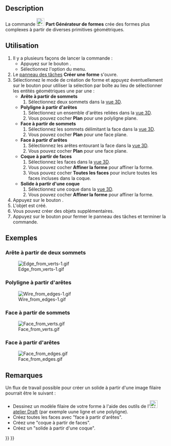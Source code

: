 <languages/>

{{Docnav/fr
|[[Part_RegularPolygon/fr|Polygone régulier]]
|[[Part_Extrude/fr|Extrusion]]
|[[Part_Workbench/fr|Atelier Part]]
|IconL=Part_RegularPolygon.svg
|IconR=Part_Extrude.svg
|IconC=Workbench_Part.svg
}}

{{GuiCommand/fr
|Name=Part Builder
|Name/fr=Part Générateur de forme
|MenuLocation=Part → Générer une forme
|Workbenches=[[Part_Workbench/fr|Part]]
|SeeAlso=[[Part_Primitives/fr|Part Primitives]]
}}

==Description==

La commande [[Image:Part_Builder.svg|24px]] '''Part Générateur de formes''' crée des formes plus complexes à partir de diverses primitives géométriques.

<span id="Usage"></span>
==Utilisation==

# Il y a plusieurs façons de lancer la commande :
#* Appuyez sur le bouton {{Button|[[Image:Part_Builder.svg|16px]] [[Part_Builder/fr|Générer une forme]]}}.
#* Sélectionnez l'option {{MenuCommand|Partie → [[Image:Part_Builder.svg|16px]] Générer une forme}} du menu.
# Le [[Task_panel/fr|panneau des tâches]] '''Créer une forme''' s'ouvre.
# Sélectionnez le mode de création de forme et appuyez éventuellement sur le bouton {{Button|Sélectionner par une boîte...}} pour utiliser la sélection par boîte au lieu de sélectionner les entités géométriques une par une :
#* '''Arête à partir de sommets'''
#*# Sélectionnez deux sommets dans la [[3D_view/fr|vue 3D]].
#* '''Polyligne à partir d'arêtes'''
#*# Sélectionnez un ensemble d'arêtes reliées dans la [[3D_view/fr|vue 3D]].
#*# Vous pouvez cocher '''Plan''' pour une polyligne plane.
#* '''Face à partir de sommets'''
#*# Sélectionnez les sommets délimitant la face dans la [[3D_view/fr|vue 3D]].
#*# Vous pouvez cocher '''Plan''' pour une face plane.
#* '''Face à partir d'arêtes'''
#*# Sélectionnez les arêtes entourant la face dans la [[3D_view/fr|vue 3D]].
#*# Vous pouvez cocher '''Plan''' pour une face plane.
#* '''Coque à partir de faces'''
#*# Sélectionnez les faces dans la [[3D_view/fr|vue 3D]].
#*# Vous pouvez cocher '''Affiner la forme''' pour affiner la forme.
#*# Vous pouvez cocher '''Toutes les faces''' pour inclure toutes les faces incluses dans la coque.
#* '''Solide à partir d'une coque'''
#*# Sélectionnez une coque dans la [[3D_view/fr|vue 3D]].
#*# Vous pouvez cocher '''Affiner la forme''' pour affiner la forme.
# Appuyez sur le bouton {{Button|Créer}}.
# L'objet est créé.
# Vous pouvez créer des objets supplémentaires.
# Appuyez sur le bouton {{Button|Fermer}} pour fermer le panneau des tâches et terminer la commande.

<span id="Examples"></span>
==Exemples==

<span id="Edge_from_two_vertices"></span>
===Arête à partir de deux sommets===

[[Image:Edge from verts-1.gif]]

<span id="Wire_from_edges"></span>
===Polyligne à partir d'arêtes=== 

[[File:Wire_from_edges-1.gif]]

<span id="Face_from_vertices"></span>
===Face à partir de sommets===

[[File:Face_from_verts.gif]]

<span id="Face_from_edges"></span>
===Face à partir d'arêtes===

[[File:Face_from_edges.gif]]

<span id="Notes"></span>
==Remarques==

Un flux de travail possible pour créer un solide à partir d'une image filaire pourrait être le suivant :
* Dessinez un modèle filaire de votre forme à l'aide des outils de l'[[Image:Workbench_Draft.svg|24px]] [[Draft_Workbench/fr|atelier Draft]] (par exemple uune ligne et une polyligne).
* Créez toutes les faces avec "face à partir d'arêtes".
* Créez une "coque à partir de faces".
* Créez un "solide à partir d'une coque".


{{Docnav/fr
|[[Part_RegularPolygon/fr|Polygone régulier]]
|[[Part_Extrude/fr|Extrusion]]
|[[Part_Workbench/fr|Atelier Part]]
|IconL=Part_RegularPolygon.svg
|IconR=Part_Extrude.svg
|IconC=Workbench_Part.svg
}}

{{Part Tools navi{{#translation:}}}}
{{Userdocnavi{{#translation:}}}}